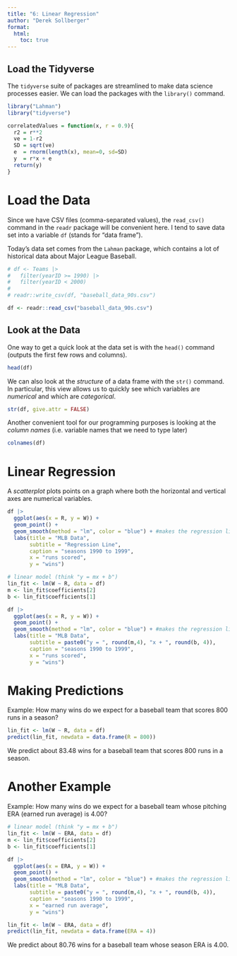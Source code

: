 ```yaml
---
title: "6: Linear Regression"
author: "Derek Sollberger"
format: 
  html:
    toc: true
---
```


## Load the Tidyverse

The `tidyverse` suite of packages are streamlined to make data science processes easier.  We can load the packages with the `library()` command.

```r

library("Lahman")
library("tidyverse")
```

```r
correlatedValues = function(x, r = 0.9){
  r2 = r**2
  ve = 1-r2
  SD = sqrt(ve)
  e  = rnorm(length(x), mean=0, sd=SD)
  y  = r*x + e
  return(y)
}
```


# Load the Data

Since we have CSV files (comma-separated values), the `read_csv()` command in the  `readr` package will be convenient here.  I tend to save data set into a variable `df` (stands for "data frame").

Today's data set comes from the `Lahman` package, which contains a lot of historical data about Major League Baseball.

```r

# df <- Teams |>
#   filter(yearID >= 1990) |>
#   filter(yearID < 2000)
# 
# readr::write_csv(df, "baseball_data_90s.csv")

df <- readr::read_csv("baseball_data_90s.csv")
```

## Look at the Data

One way to get a quick look at the data set is with the `head()` command (outputs the first few rows and columns).

```r

head(df)
```

We can also look at the *structure* of a data frame with the `str()` command.  In particular, this view allows us to quickly see which variables are *numerical* and which are *categorical*.

```r

str(df, give.attr = FALSE)
```

Another convenient tool for our programming purposes is looking at the *column names* (i.e. variable names that we need to type later)

```r

colnames(df)
```


# Linear Regression

A *scatterplot* plots points on a graph where both the horizontal and vertical axes are numerical variables.

```r
df |>
  ggplot(aes(x = R, y = W)) +
  geom_point() + 
  geom_smooth(method = "lm", color = "blue") + #makes the regression line
  labs(title = "MLB Data",
       subtitle = "Regression Line",
       caption = "seasons 1990 to 1999",
       x = "runs scored",
       y = "wins")
```

```r
# linear model (think "y = mx + b")
lin_fit <- lm(W ~ R, data = df)
m <- lin_fit$coefficients[2]
b <- lin_fit$coefficients[1]

df |>
  ggplot(aes(x = R, y = W)) +
  geom_point() + 
  geom_smooth(method = "lm", color = "blue") + #makes the regression line
  labs(title = "MLB Data",
       subtitle = paste0("y = ", round(m,4), "x + ", round(b, 4)),
       caption = "seasons 1990 to 1999",
       x = "runs scored",
       y = "wins")
```

# Making Predictions

Example: How many wins do we expect for a baseball team that scores 800 runs in a season?

```r
lin_fit <- lm(W ~ R, data = df)
predict(lin_fit, newdata = data.frame(R = 800))
```
We predict about 83.48 wins for a baseball team that scores 800 runs in a season.


# Another Example

Example: How many wins do we expect for a baseball team whose pitching ERA  (earned run average) is 4.00?

```r
# linear model (think "y = mx + b")
lin_fit <- lm(W ~ ERA, data = df)
m <- lin_fit$coefficients[2]
b <- lin_fit$coefficients[1]

df |>
  ggplot(aes(x = ERA, y = W)) +
  geom_point() + 
  geom_smooth(method = "lm", color = "blue") + #makes the regression line
  labs(title = "MLB Data",
       subtitle = paste0("y = ", round(m,4), "x + ", round(b, 4)),
       caption = "seasons 1990 to 1999",
       x = "earned run average",
       y = "wins")
```

```r
lin_fit <- lm(W ~ ERA, data = df)
predict(lin_fit, newdata = data.frame(ERA = 4))
```

We predict about 80.76 wins for a baseball team whose season ERA is 4.00.
